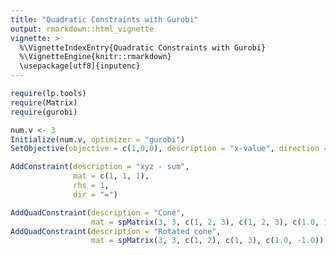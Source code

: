 ```yaml
---
title: "Quadratic Constraints with Gurobi"
output: rmarkdown::html_vignette
vignette: >
  %\VignetteIndexEntry{Quadratic Constraints with Gurobi}
  %\VignetteEngine{knitr::rmarkdown}
  \usepackage[utf8]{inputenc}
---
```




```r
require(lp.tools)
require(Matrix)
require(gurobi)
```

```r
num.v <- 3
Initialize(num.v, optimizer = "gurobi")
SetObjective(objective = c(1,0,0), description = "x-value", direction = "max")

AddConstraint(description = "xyz - sum",
              mat = c(1, 1, 1), 
              rhs = 1, 
              dir = "=")

AddQuadConstraint(description = "Cone", 
                  mat = spMatrix(3, 3, c(1, 2, 3), c(1, 2, 3), c(1.0, 1.0, -1.0)))
AddQuadConstraint(description = "Rotated cone", 
                  mat = spMatrix(3, 3, c(1, 2), c(1, 3), c(1.0, -1.0)))

```